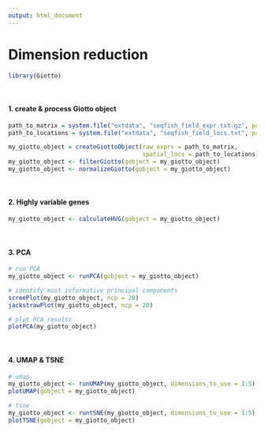 ```yaml
---
output: html_document
---
```



# Dimension reduction 

```r
library(Giotto)
```

$~$

#### 1. create & process Giotto object

```r
path_to_matrix = system.file("extdata", "seqfish_field_expr.txt.gz", package = 'Giotto')
path_to_locations = system.file("extdata", "seqfish_field_locs.txt", package = 'Giotto')

my_giotto_object = createGiottoObject(raw_exprs = path_to_matrix,
                                      spatial_locs = path_to_locations)
my_giotto_object <- filterGiotto(gobject = my_giotto_object)
my_giotto_object <- normalizeGiotto(gobject = my_giotto_object)
``` 

$~$

#### 2. Highly variable genes

```r
my_giotto_object <- calculateHVG(gobject = my_giotto_object)
```

$~$

#### 3. PCA

```r
# run PCA
my_giotto_object <- runPCA(gobject = my_giotto_object)

# identify most informative principal components
screePlot(my_giotto_object, ncp = 20)
jackstrawPlot(my_giotto_object, ncp = 20)

# plot PCA results
plotPCA(my_giotto_object)
```

$~$

#### 4. UMAP & TSNE

```r
# umap
my_giotto_object <- runUMAP(my_giotto_object, dimensions_to_use = 1:5)
plotUMAP(gobject = my_giotto_object)

# tsne
my_giotto_object <- runtSNE(my_giotto_object, dimensions_to_use = 1:5)
plotTSNE(gobject = my_giotto_object)
```







